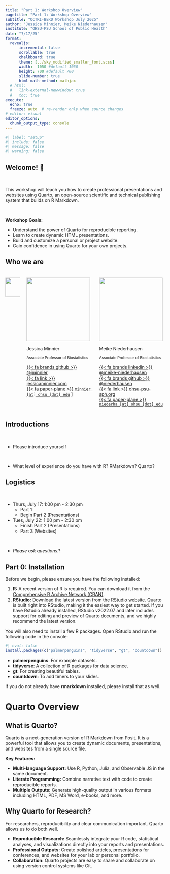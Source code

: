 ```yaml
---
title: "Part 1: Workshop Overview"
pagetitle: "Part 1: Workshop Overview"
subtitle: "OCTRI-BERD Workshop July 2025"
author: "Jessica Minnier, Meike Niederhausen"
institute: "OHSU-PSU School of Public Health"
date: "7/17/25"
format: 
  revealjs:
      incremental: false
      scrollable: true
      chalkboard: true
      theme: [../sky_modified_smaller_font.scss]
      width:  1050 #default 1050
      height: 700 #default 700
      slide-number: true
      html-math-method: mathjax
  # html:
  #   link-external-newwindow: true
  #   toc: true
execute:
  echo: true
  freeze: auto  # re-render only when source changes
# editor: visual
editor_options: 
  chunk_output_type: console
---
```


```r
#| label: "setup" 
#| include: false
#| message: false
#| warning: false

```



## Welcome! 👋

<br>

This workshop will teach you how to create professional presentations and websites using Quarto, an open-source scientific and technical publishing system that builds on R Markdown.

<br>

**Workshop Goals:**

-   Understand the power of Quarto for reproducible reporting.
-   Learn to create dynamic HTML presentations.
-   Build and customize a personal or project website.
-   Gain confidence in using Quarto for your own projects.




## Who we are

<h5></h5>

::: columns
::: {.column width="10%"}

  <img src="/images/web/ohsu_logo.jpg" width="60px"/>
:::
::: {.column width="45%"}
  <img class="circle" src="https://github.com/jminnier.png" height="200px"/> 
  
  Jessica Minnier
  
  <small>Associate Professor of Biostatistics</small>



  [{{< fa brands github >}} @jminnier](https://github.com/jminnier)  
  [{{< fa link >}} jessicaminnier.com](https:/jessicaminnier.com)  
  [{{< fa paper-plane >}} `minnier [at] ohsu [dot] edu`](mailto:minnier@ohsu.edu)
]
:::
::: {.column width="45%"}


  <img class="circle" src="/images/web/Niederhausen_Meike_bw.jpg" height="200px"/> 
  
  Meike Niederhausen
  
  <small>Associate Professor of Biostatistics</small>
  

 [{{< fa brands linkedin >}} @meike-niederhausen](https://www.linkedin.com/in/meike-niederhausen/)<br>
  [{{< fa brands github >}} @niederhausen](https://github.com/niederhausen) <br> 
  [{{< fa link >}} ohsu-psu-sph.org](https://ohsu-psu-sph.org/faculty-directory/name/meike-niederhausen/)<br>
  [{{< fa paper-plane >}} `niederha [at] ohsu [dot] edu`](mailto:niederh@ohsu.edu)


:::
:::


## Introductions

<br>

* Please introduce yourself

<br>

* What level of experience do you have with R? RMarkdown? Quarto?

## Logistics

<br>

* Thurs, July 17: 1:00 pm - 2:30 pm
    * Part 1
    * Begin Part 2 (Presentations)
* Tues, July 22: 1:00 pm - 2:30 pm
    * Finish Part 2 (Presentations)
    * Part 3 (Websites)


<br>

* *Please ask questions!!*

## Part 0: Installation

Before we begin, please ensure you have the following installed:

1.  **R:** A recent version of R is required. You can download it from the [Comprehensive R Archive Network (CRAN)](https://cran.r-project.org/).
2.  **RStudio:** Download the latest version from the [RStudio website](https://posit.co/download/rstudio-desktop/). Quarto is built right into RStudio, making it the easiest way to get started. If you have Rstudio already installed, RStudio v2022.07 and later includes support for editing and preview of Quarto documents, and we highly recommend the latest version.

You will also need to install a few R packages. Open RStudio and run the following code in the console:


```r
#| eval: false
install.packages(c("palmerpenguins", "tidyverse", "gt", "countdown"))
```


- **palmerpenguins**: For example datasets.
- **tidyverse**: A collection of R packages for data science.
- **gt**: For creating beautiful tables.
- **countdown**: To add timers to your slides.

If you do not already have **rmarkdown** installed, please install that as well.


# Quarto Overview
  
## What is Quarto?
  
  Quarto is a next-generation version of R Markdown from Posit. It is a powerful tool that allows you to create dynamic documents, presentations, and websites from a single source file.

**Key Features:**
  
-   **Multi-language Support:** Use R, Python, Julia, and Observable JS in the same document.
-   **Literate Programming:** Combine narrative text with code to create reproducible reports.
-   **Multiple Outputs:** Generate high-quality output in various formats including HTML, PDF, MS Word, e-books, and more.

## Why Quarto for Research?

For researchers, reproducibility and clear communication important. Quarto allows us to do both well.

-   **Reproducible Research:** Seamlessly integrate your R code, statistical analyses, and visualizations directly into your reports and presentations.
-   **Professional Outputs:** Create polished articles, presentations for conferences, and websites for your lab or personal portfolio.
-   **Collaboration:** Quarto projects are easy to share and collaborate on using version control systems like Git.





